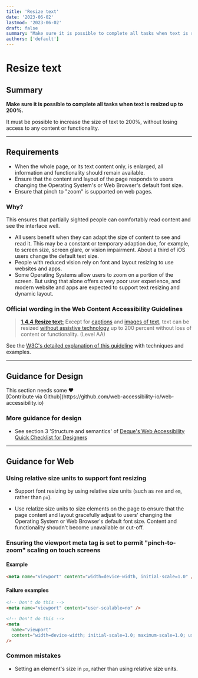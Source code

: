 ```yaml
---
title: 'Resize text'
date: '2023-06-02'
lastmod: '2023-06-02'
draft: false
summary: "Make sure it is possible to complete all tasks when text is resized up to 200%."
authors: ['default']
---
```


# Resize text

## Summary

**Make sure it is possible to complete all tasks when text is resized up to 200%.**

It must be possible to increase the size of text to 200%, without losing access to any content or functionality.

---

## Requirements

- When the whole page, or its text content only, is enlarged, all information and functionality should remain available.
- Ensure that the content and layout of the page responds to users changing the Operating System's or Web Browser's default font size.
- Ensure that pinch to "zoom" is supported on web pages.

### Why?

This ensures that partially sighted people can comfortably read content and see the interface well.

- All users benefit when they can adapt the size of content to see and read it. This may be a constant or temporary adaption due, for example, to screen size, screen glare, or vision impairment. About a third of iOS users change the default text size.
- People with reduced vision rely on font and layout resizing to use websites and apps.
- Some Operating Systems allow users to zoom on a portion of the screen. But using that alone offers a very poor user experience, and modern website and apps are expected to support text resizing and dynamic layout.

### Official wording in the Web Content Accessibility Guidelines

> [**1.4.4 Resize text:**](https://www.w3.org/TR/UNDERSTANDING-WCAG20/visual-audio-contrast-scale.html) Except for [captions](https://www.w3.org/TR/UNDERSTANDING-WCAG20/visual-audio-contrast-scale.html#captionsdef) and [images of text](https://www.w3.org/TR/UNDERSTANDING-WCAG20/visual-audio-contrast-scale.html#images-of-textdef), text can be resized [without assistive technology](https://www.w3.org/TR/UNDERSTANDING-WCAG20/visual-audio-contrast-scale.html#atdef) up to 200 percent without loss of content or functionality. (Level AA)

See the [W3C's detailed explanation of this guideline](https://www.w3.org/TR/UNDERSTANDING-WCAG20/visual-audio-contrast-scale.html) with techniques and examples.

---

## Guidance for Design

<Callout type="warning">
This section needs some <span role="img" aria-label="love emoji">❤️</span><br/>[Contribute via Github](https://github.com/web-accessibility-io/web-accessibility.io)
</Callout>

### More guidance for design

- See section 3 'Structure and semantics' of [Deque's Web Accessibility Quick Checklist for Designers](https://cdn2.hubspot.net/hubfs/153358/Web%20Accessibility%20Quick%20Checklist%20for%20Designers.pdf?utm_referrer=https://www.deque.com/blog/supporting-the-design-phase-with-accessibility-heuristics-evaluations/)

---

## Guidance for Web

### Using relative size units to support font resizing

- Support font resizing by using relative size units (such as `rem` and `em`, rather than `px`).

- Use relatize size units to size elements on the page to ensure that the page content and layout gracefully adjust to users' changing the Operating System or Web Browser's default font size. Content and functionality shoudn't become unavailable or cut-off.

### Ensuring the viewport meta tag is set to permit "pinch-to-zoom" scaling on touch screens

#### Example

```html
<meta name="viewport" content="width=device-width, initial-scale=1.0" />
```

#### Failure examples

```html
<!-- Don't do this -->
<meta name="viewport" content="user-scalable=no" />
```

```html
<!-- Don't do this -->
<meta
  name="viewport"
  content="width=device-width; initial-scale=1.0; maximum-scale=1.0; user-scalable=1;"
/>
```

### Common mistakes

- Setting an element's size in `px`, rather than using relative size units.
